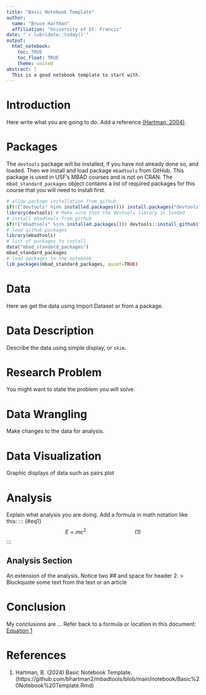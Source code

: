 ---
title: "Basic Notebook Template"
author:
  name: "Bruce Hartman"
  affiliation: "University of St. Francis"
date: "`r lubridate::today()`"
output: 
  html_notebook:
    toc: TRUE
    toc_float: TRUE
    theme: united
abstract: |
  This is a good notebook template to start with. 
---

# Introduction {-}
Here write what you are going to do. Add a reference [(Hartman, 2004)](#r1).

# Packages {-}
The `devtools` package will be installed, if you have not already done so, and loaded. Then we install and load package `mbadtools` from GitHub. This package is used in USF's MBAD courses and is not on CRAN. The `mbad_standard_packages` object contains a list of required packages for this course that you will need to install first.   
```{r}
# allow package installation from github
if(!("devtools" %in% installed.packages())) install.packages("devtools")
library(devtools) # Make sure that the devtools library is loaded
# install mbadtools from github
if(!("mbadtools" %in% installed.packages())) devtools::install_github("bhartman2/mbadtools")
# load github packages
library(mbadtools)
# list of packages to install
data("mbad_standard_packages")
mbad_standard_packages
# load packages to the notebook
lib_packages(mbad_standard_packages, quiet=TRUE)
```

# Data {-}
Here we get the data using Import Dataset or from a package.

# Data Description {-}
Describe the data using simple display, or `skim`.

# Research Problem {-}
You might want to state the problem you will solve.

# Data Wrangling {-}
Make changes to the data for analysis.

# Data Visualization
Graphic displays of data such as pairs plot

# Analysis {-}
Explain what analysis you are doing. Add a formula in math notation like this:
::: {#eq1}
$$E = mc^2\hspace{100pt} (1)$$
:::

## Analysis Section {-}
An extension of the analysis. Notice two ## and space for header 2.
> Blockquote some text from the text or an article

# Conclusion {-}
My conclusions are ...  Refer back to a formula or location in this document: [Equation 1](#eq1)

# References {-}
::: {#r1}
1. Hartman, B. (2024) Basic Notebook Template. (https://github.com/bhartman2/mbadtools/blob/main/notebook/Basic%20Notebook%20Template.Rmd)
:::

